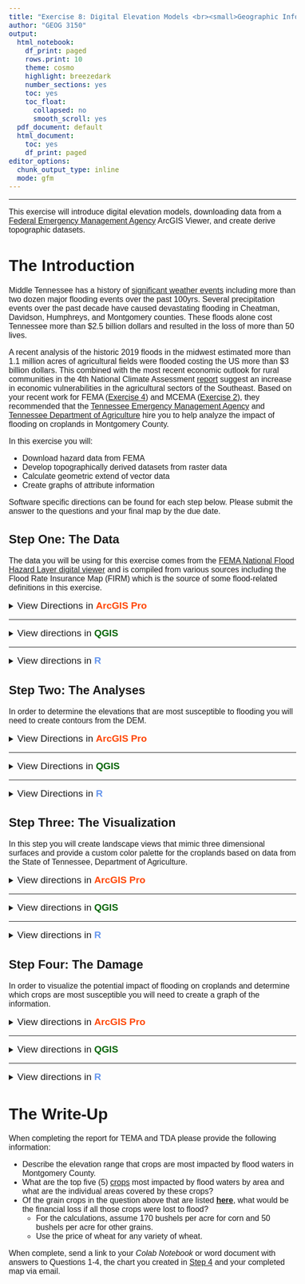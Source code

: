 ```yaml
---
title: "Exercise 8: Digital Elevation Models <br><small>Geographic Information Systems 1 Lab</small></br>"
author: "GEOG 3150"
output:
  html_notebook:
    df_print: paged
    rows.print: 10
    theme: cosmo
    highlight: breezedark
    number_sections: yes
    toc: yes
    toc_float:
      collapsed: no
      smooth_scroll: yes
  pdf_document: default
  html_document:
    toc: yes
    df_print: paged
editor_options:
  chunk_output_type: inline
  mode: gfm
---
```


```{=html}
<style type="text/css">

h1.title {
  font-size: 40px;
  font-family: "Times New Roman", Times, serif;
  color: DarkBlue;
  text-align: center;
}

h4.author { /* Header 4 - and the author and data headers use this too  */
  font-size: 20px;
  font-family: "Times New Roman", Times, serif;
  color: DarkBlue;
  text-align: center;
}

body {
  font-family: Helvetica;
  font-size: 12pt;
}

.zoom {
  transform-origin: 40% 50% 0;
  transition: transform .2s;
  margin: 0 auto;
}
.zoom img{
	width:auto;
	height:auto;	
}
.zoom:hover {
  transform: scale(2);
}

th, td {padding: 5px;}

</style>

```
<hr></hr>

This exercise will introduce digital elevation models, downloading data from a [Federal Emergency Management Agency](https://www.fema.gov/) ArcGIS Viewer, and create derive topographic datasets.

# The Introduction

Middle Tennessee has a history of [significant weather events](https://www.weather.gov/ohx/calendar) including more than two dozen major flooding events over the past 100yrs. Several precipitation events over the past decade have caused devastating flooding in Cheatman, Davidson, Humphreys, and Montgomery counties. These floods alone cost Tennessee more than $2.5 billion dollars and resulted in the loss of more than 50 lives. 

A recent analysis of the historic 2019 floods in the midwest estimated more than 1.1 million acres of agricultural fields were flooded costing the US more than $3 billion dollars. This combined with the most recent economic outlook for rural communities in the 4th National Climate Assessment [report](https://nca2018.globalchange.gov/chapter/19#key-message-4) suggest an increase in economic vulnerabilities in the agricultural sectors of the Southeast. Based on your recent work for FEMA ([Exercise 4](https://chrismgentry.github.io/GIS1-Exercise-4/)) and MCEMA ([Exercise 2](https://chrismgentry.github.io/GIS1-Exercise-2/)), they recommended that the [Tennessee Emergency Management Agency](https://www.tn.gov/tema.html) and [Tennessee Department of Agriculture](https://www.tn.gov/agriculture.html) hire you to help analyze the impact of flooding on croplands in Montgomery County.

In this exercise you will:

-   Download hazard data from FEMA
-   Develop topographically derived datasets from raster data
-   Calculate geometric extend of vector data
-   Create graphs of attribute information

Software specific directions can be found for each step below. Please submit the answer to the questions and your final map by the due date.

## Step One: The Data

The data you will be using for this exercise comes from the [FEMA National Flood Hazard Layer digital viewer](https://hazards-fema.maps.arcgis.com/apps/webappviewer/index.html?id=8b0adb51996444d4879338b5529aa9cd) and is compiled from various sources including the Flood Rate Insurance Map (FIRM) which is the source of some flood-related definitions in this exercise.

<details>
<summary><big>View Directions in <b> [ArcGIS Pro]{style="color:#ff4500"} </b></big></summary>

To begin, open a new browser window/tab and go to the [FEMA NFHL digital viewer](https://hazards-fema.maps.arcgis.com/apps/webappviewer/index.html?id=8b0adb51996444d4879338b5529aa9cd). On the welcome page you will be greeted with a warning window. Click OK and then zoom into campus.

<p align="center"><div class="zoom"><img src= "Images/fema-nfhl-homepage.png" alt="NFHL Homepage" style="width:100%"></div></p>

When you are able to see campus at the same zoom level as in the image below, click on the image and you will see a pop-up box with options to download the information

<p align="center"><div class="zoom"><img src= "Images/fema-nfhl-download.png" alt="NFHL Download" style="width:100%"></div></p>

Click on the <b><u>Download</u> county GIS data</b> link and save the file in your project folder for this exercise. Unzip the compressed folder and view the information within the _Catalog Pane_. You should now see a number of possible shapefiles in the unzipped folder. The one you need to add to your map is **S_FLD_HAZ_AR.shp**.

<p align="center"><img src= "Images/arcgis-flood-hazard-data.jpg" alt="Hazard Data in Catalog Pane" style="width:70%"></p>

Examining the attribute table for the dataset you will see a number of different variables; some of them without data or with a value of -9999 which is used by a number of different data formats to mean no data. The two variables you will use for this exercise is the **FLD_ZONE** and **ZONE_SUBTY**. Notice that the FLD_ZONE field is populated with "X", "A", and "AE" values while the ZONE_SUBTY has three values "0.2 PCT Annual Chance Flood Hazard", "Area of Minimal Flood Hazard", and "Floodway". The following is a brief description of each:

- **A**: a high-risk flood zone that has a one percent chance of flooding each year. Over the course of a 30-year mortgage, the likelihood of a flood is 26 percent. There are no detailed analyses of areas in Flood Zone A, so there are no depths or base flood elevations in this zone.
- **AE**: a high-risk flood zone that present a one percent annual chance of flooding and a 26% chance over the life of a 30-year mortgage. These regions are clearly defined in Flood Insurance Rate Maps and are paired with detailed information about base flood elevations.
- **X**: area determined to be outside the 500-year flood and protected by levee from 100- year flood.
- **0.2 PCT Annual Chance Flood Hazard**: area with a moderate chance of flood equal to 0.2 percent annually. 
- **Area of Minimal Flood Hazard**: area determined to be outside the 500-year flood and protected by levee from 100- year flood.
- **Floodway**: the channel of a river or other watercourse and the adjacent land areas that must be reserved in order to discharge the base flood without cumulatively increasing the water surface elevation more than a designated height.

For this analysis you will focus on A, AE, and 0.2 PCT Annual Chance Flood Hazard zones. While there are a number of ways to subset the data, in this exercise you will simply right-click on the dataset and select _Data > Export Features_. In the resulting window select the flood hazard data as the Input Feature, use the browse button to select the output location in your project folder, and give the \*.shp file a new name. Next, click the new expression button and use the following SQL:

`Where FLD_ZONE is equal to A`

Then click Add Clause...

`Or Where FLD_ZONE is equal to AE`

Then click Add Clause...

`Or Where ZONE_SUBTY is equal to 0.2 PCT Annual Chance Flood Hazard`

And finally click OK. This will create a new dataset that includes only the selected variables.

<p align="center"><div class="zoom"><img src= "Images/arcgis-flood-zone-expression.png" alt="Selecting only the flood zone information from above" style="width:100%"></div></p>

Next, open a new tab in your browser to download the remaining data for this exercise from the exercise [**GitHub Page**](https://github.com/chrismgentry/GIS1-Exercise-8/tree/main/Data "Click Here"). The **montco_dem_feet.tif** is the digital elevation model that will be used to calculate contours and the **montco_crop_land** zip contains a shapefile of selected cropland data for Montgomery County from the _USDA National Agriculture Statistics Service_ [CropScape](https://nassgeodata.gmu.edu/CropScape/) Website. With this data downloaded to your project folder, add them to your map view. On the example below the names and symbology for the flood zones were changed to reflect their category description.

<p align="center"><div class="zoom"><img src= "Images/arcgis-all-data-step1.png" alt="Data Example" style="width:100%"></div></p>

<big><b>Question No. 1</b></big>
<blockquote>
_What is the range of values for the DEM of Montgomery County?_
</blockquote>

</details>
<hr></hr>

<details>
<summary><big>View directions in <b> [QGIS]{style="color: #006400"} </b></big></summary>

To begin, open a new browser window/tab and go to the [FEMA NFHL digital viewer](https://hazards-fema.maps.arcgis.com/apps/webappviewer/index.html?id=8b0adb51996444d4879338b5529aa9cd). On the welcome page you will be greeted with a warning window. Click OK and then zoom into campus.

<p align="center"><div class="zoom"><img src= "Images/fema-nfhl-homepage.png" alt="NFHL Homepage" style="width:100%"></div></p>

When you are able to see campus at the same zoom level as in the image below, click on the image and you will see a pop-up box with options to download the information

<p align="center"><div class="zoom"><img src= "Images/fema-nfhl-download.png" alt="NFHL Download" style="width:100%"></div></p>

Click on the <b><u>Download</u> county GIS data</b> link and save the file in your project folder for this exercise. Unzip the compressed folder and view the information within the _Catalog Pane_. You should now see a number of possible shapefiles in the unzipped folder. The one you need to add to your map is **S_FLD_HAZ_AR.shp**.

<p align="center"><img src= "Images/qgis-flood-hazard-data.jpg" alt="Hazard Data in Catalog Pane" style="width:70%"></p>

Examining the attribute table for the dataset you will see a number of different variables; some of them without data or with a value of -9999 which is used by a number of different data formats to mean no data. The two variables you will use for this exercise is the **FLD_ZONE** and **ZONE_SUBTY**. Notice that the FLD_ZONE field is populated with "X", "A", and "AE" values while the ZONE_SUBTY has three values "0.2 PCT Annual Chance Flood Hazard", "Area of Minimal Flood Hazard", and "Floodway". The following is a brief description of each:

- **A**: a high-risk flood zone that has a one percent chance of flooding each year. Over the course of a 30-year mortgage, the likelihood of a flood is 26 percent. There are no detailed analyses of areas in Flood Zone A, so there are no depths or base flood elevations in this zone.
- **AE**: a high-risk flood zone that present a one percent annual chance of flooding and a 26% chance over the life of a 30-year mortgage. These regions are clearly defined in Flood Insurance Rate Maps and are paired with detailed information about base flood elevations.
- **X**: area determined to be outside the 500-year flood and protected by levee from 100- year flood.
- **0.2 PCT Annual Chance Flood Hazard**: area with a moderate chance of flood equal to 0.2 percent annually. 
- **Area of Minimal Flood Hazard**: area determined to be outside the 500-year flood and protected by levee from 100- year flood.
- **Floodway**: the channel of a river or other watercourse and the adjacent land areas that must be reserved in order to discharge the base flood without cumulatively increasing the water surface elevation more than a designated height.

For this analysis you will focus on A, AE, and 0.2 PCT Annual Chance Flood Hazard zones.

<big><b>Question No. 1</b></big>
<blockquote>
_What is the range of values for the DEM of Montgomery County?_
</blockquote>

</details>
<hr></hr>

<details><summary><big>View directions in <b> [R]{style="color: #6495ED"} </b></span></big></summary>
Before you begin, you will need to open the [Ex2 Colab Notebook](https://github.com/chrismgentry/GIS1-Exercise-8/blob/main/GIS1_EX8.ipynb) and insert **tocolab** after _github_ in the URL to open in the _Colab Environment_. As you have seen before, R requires various packages to complete certain analyses. In this exercise you will be using **tidyverse, OpenStreetMaps, ggfortify, maptools, and rgeos**. To install and load the packages we will use the following script:

Blah...blah...blah...

<big><b>Question No. 1</b></big>
<blockquote>
_What is the range of values for the DEM of Montgomery County?_
</blockquote>

</details>

## Step Two: The Analyses

In order to determine the elevations that are most susceptible to flooding you will need to create contours from the DEM. 

<details>
<summary><big>View Directions in <b> [ArcGIS Pro]{style="color:#ff4500"} </b></big></summary>

By either searching through the tools drop-down menu or by searching for it in the Geoprocessing Tools, open the `Contour` tool, provide the following parameters, and click Run:

- Input raster = montco_dem_feet.tif
- Output feature class = navigate to your project folder and save as a shapefile (\*.shp)
- Countour interval = 20
- Base contour = 100
- Z factor = 1
- Contour type = Contour
- Maximum verticies per feature = leave blank

<p align="center"><div class="zoom"><img src= "Images/arcgis-create-contours.png" alt="NFHL Download" style="width:100%"></div></p>

You will now have contours added to your map view. The contours will encompass the entire county because they were created from the county DEM.

<p align="center"><div class="zoom"><img src= "Images/arcgis-contours.png" alt="NFHL Download" style="width:100%"></div></p>

While this information could be beneficial for other analyses, for this exercise you should **clip** the contour based on the flood zone dataset you created in [Step 1](https://chrismgentry.github.io/GIS1-Exercise-8/#11_Step_One:_The_Data). This will create a new dataset that includes only the elevations prone to flooding issues.

<p align="center"><div class="zoom"><img src= "Images/arcgis-all-data-step2.png" alt="Data Example" style="width:100%"></div></p>

Finally, because this exercise focuses on croplands that are susceptible to flooding, **clip** the cropland dataset to the select flood zones layer as well. Then you can use the symbology tool to give the data _unique values_ by _class_name_.

<big><b>Question No. 2</b></big>
<blockquote>
_What is the range of elevations in flood prone areas?_
</blockquote>

</details>
<hr></hr>

<details>
<summary><big>View Directions in <b> [QGIS]{style="color:#006400"} </b></big></summary>

Blah...blah...blah...

<big><b>Question No. 2</b></big>
<blockquote>
_Insert Text Here_
</blockquote>

</details>
<hr></hr>

<details>
<summary><big>View Directions in <b> [R]{style="color:#6495ED"} </b></big></summary>

Blah...blah...blah...

<big><b>Question No. 2</b></big>
<blockquote>
_Insert Text Here_
</blockquote>

</details>

## Step Three: The Visualization

In this step you will create landscape views that mimic three dimensional surfaces and provide a custom color palette for the croplands based on data from the State of Tennessee, Department of Agriculture.

<details><summary><big>View directions in <b> [ArcGIS Pro]{style="color:#ff4500"} </b></span></big></summary>

While there are a number of possible color palettes that could be used to display the crop information, the Department of Agriculture provides a [suggested color palette](https://github.com/chrismgentry/GIS1-Exercise-8/blob/main/Data/crop_legend_TN_2020.jpg "Open in New Tab") to be used for mapping croplands in Tennessee. 

With the symbology pane open for the flood prone croplands (which should be in unique values), click on the color box for the first record. This will open the _Format Polygon Symbol_ for the record where you can change the **color properties** for the symbol by clicking on the drop-down menu and clicking color properies. In the _Color Editor_ menu you can type in the HEX# value provided on the image and click OK. Then apply the changes. 
<p align="center"><div class="zoom"><img src= "Images/arcgis-color-editor.png" alt="Input Hex Value Colors" style="width:100%"></div></p>

Repeat these steps for each of the values in the dataset based on the HEX values provided on the image. When complete, click _More_ and uncheck the box to "Show All Other Values". This will remove the "all other values" category from your dataset symbology.

<p align="center"><img src= "Images/arcgis-remove-all-other.jpg" alt="Remove All Other Values" style="width:60%"></p>

Next, you will use a technique called **hillshade** which creates a ["grayscale 3D representation of the terrain surface for qualitative visualization of topography."](https://pro.arcgis.com/en/pro-app/latest/help/analysis/raster-functions/hillshade-function.htm) Because the function produces a qualitative view it does not give absolute elevation values. However, you can use it in conjunction with other layers to provide enhanced, custom views of terrain. On the _Analysis Tab_ click the button for **Raster Functions**. In the Raster Functions pane, use the drop-down menu next to "Surface" and click _Hillshade_. In the _Hillshade Properties_ menu parameters select the following options and click "Create new layer":

- Raster = montco_dem_feet
- Hillshade Type = Multidirectional
- Scaling = None
- Z Factor = 1

<p align="center"><div class="zoom"><img src= "Images/arcgis-hillshade.png" alt="Hillshade" style="width:100%"></div></p>

With the hillshade created, reorder the layer in your table of content to place the hillshade layer below the DEM. In the symbology options (Raster Layer > Appearance) for the DEM, select an appropriate color scheme and make the DEM layer slightly transparent (play around with varying percentages) to proivde a three-dimensional look to Montromgery County.

<p align="center"><div class="zoom"><img src= "Images/arcgis-3D-topography.png" alt="DEM over Hillshade" style="width:100%"></div></p>

Now finalize your map by customizing the various layers to provide the optimal visualization of the data and adding all of the necessary elements.

<big><b>Question No. 3</b></big>
<blockquote>
_What were the range of values provided for the hillshade image and what do you think the values represent?_
</blockquote>

</details>
<hr></hr>

<details><summary><big>View directions in <b> [QGIS]{style="color:#006400"} </b></span></big></summary>

Blah...blah...blah...

<big><b>Question No. 3</b></big>
<blockquote>
_What were the range of values provided for the hillshade image and what do you think the values represent?_
</blockquote>

</details>
<hr></hr>

<details><summary><big>View directions in <b> [R]{style="color:#6495ED"} </b></span></big></summary>

Blah...blah...blah...

<big><b>Question No. 3</b></big>
<blockquote>
_What were the range of values provided for the hillshade image and what do you think the values represent?_
</blockquote>

</details>

## Step Four: The Damage

In order to visualize the potential impact of flooding on croplands and determine which crops are most susceptible you will need to create a graph of the information.

<details><summary><big>View directions in <b> [ArcGIS Pro]{style="color:#ff4500"} </b></span></big></summary>

Right-click on the flood prone cropland dataset and go to _Create Chart > Bar Chart_. On the chart properties pane select _class_name_ as the Category, no aggregation, and add _area_ as the numeric field. To make the chart more presentable, sort the values by descending order on the Y-axis and navigate through the various options (series, axes, guides, format, general) and make any necessary changes to the graph. Keep in mind that the area values in the attribute table are in square feet. To convert this information to acres divide the area values (in ft^2^) by 43560.

<p align="center"><div class="zoom"><img src= "Images/arcgis-cropland-chart.png" alt="Creating Chart of Data" style="width:100%"></div></p>

<big><b>Question No. 4</b></big>
<blockquote>
_What is the flood prone area of tobacco in acres?_
</blockquote>

</details>
<hr></hr>

<details><summary><big>View directions in <b> [QGIS]{style="color:#006400"} </b></span></big></summary>

Blah...blah...blah...

<big><b>Question No. 4</b></big>
<blockquote>
_What is the flood prone area of tobacco in acres?_
</blockquote>

</details>
<hr></hr>

<details><summary><big>View directions in <b> [R]{style="color:#6495ED"} </b></span></big></summary>

Blah...blah...blah...

<big><b>Question No. 4</b></big>
<blockquote>
_What is the flood prone area of tobacco in acres?_
</blockquote>

</details>

# The Write-Up

When completing the report for TEMA and TDA please provide the following information:

- Describe the elevation range that crops are most impacted by flood waters in Montgomery County.
- What are the top five (5) <u>crops</u> most impacted by flood waters by area and what are the individual areas covered by these crops?
- Of the grain crops in the question above that are listed [**here**](https://www.bloomberg.com/markets/commodities/futures/agriculture "Click Here"), what would be the financial loss if all those crops were lost to flood?
  - For the calculations, assume 170 bushels per acre for corn and 50 bushels per acre for other grains.
  - Use the price of wheat for any variety of wheat.

When complete, send a link to your _Colab Notebook_ or word document with answers to Questions 1-4, the chart you created in [Step 4](https://chrismgentry.github.io/GIS1-Exercise-8/#14_Step_Four:_The_Proposal) and your completed map via email.